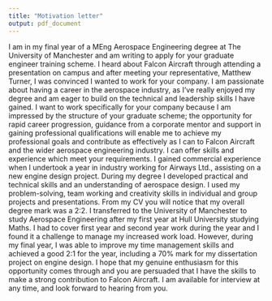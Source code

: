 ```yaml
---
title: "Motivation letter"
output: pdf_document
---
```


I am in my final year of a MEng Aerospace Engineering degree at The University of Manchester and am writing to apply for your graduate engineer training scheme. I heard about Falcon Aircraft through attending a presentation on campus and after meeting your representative, Matthew Turner, I was convinced I wanted to work for your company. I am passionate about having a career in the aerospace industry, as I’ve really enjoyed my degree and am eager to build on the technical and leadership skills I have gained. I want to work specifically for your company because I am impressed by the structure of your graduate scheme; the opportunity for rapid career progression, guidance from a corporate mentor and support in gaining professional qualifications will enable me to achieve my professional goals and contribute as effectively as I can to Falcon Aircraft and the wider aerospace engineering industry. I can offer skills and experience which meet your requirements. I gained commercial experience when I undertook a year in industry working for Airways Ltd., assisting on a new engine design project. During my degree I developed practical and technical skills and an understanding of aerospace design. I used my problem-solving, team working and creativity skills in individual and group projects and presentations. From my CV you will notice that my overall degree mark was a 2:2. I transferred to the University of Manchester to study Aerospace Engineering after my first year at Hull University studying Maths. I had to cover first year and second year work during the year and I found it a challenge to manage my increased work load. However, during my final year, I was able to improve my time management skills and achieved a good 2:1 for the year, including a 70% mark for my dissertation project on engine design. I hope that my genuine enthusiasm for this opportunity comes through and you are persuaded that I have the skills to make a strong contribution to Falcon Aircraft. I am available for interview at any time, and look forward to hearing from you.